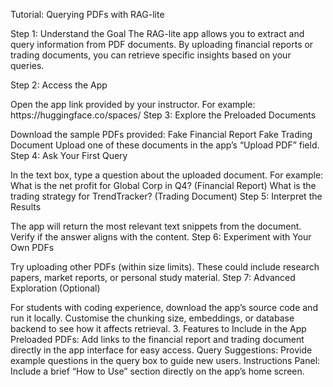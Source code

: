 Tutorial: Querying PDFs with RAG-lite

Step 1: Understand the Goal
The RAG-lite app allows you to extract and query information from PDF documents. By uploading financial reports or trading documents, you can retrieve specific insights based on your queries.

Step 2: Access the App

Open the app link provided by your instructor. For example: https://huggingface.co/spaces/<your_space_name>
Step 3: Explore the Preloaded Documents

Download the sample PDFs provided:
Fake Financial Report
Fake Trading Document
Upload one of these documents in the app's "Upload PDF" field.
Step 4: Ask Your First Query

In the text box, type a question about the uploaded document. For example:
What is the net profit for Global Corp in Q4? (Financial Report)
What is the trading strategy for TrendTracker? (Trading Document)
Step 5: Interpret the Results

The app will return the most relevant text snippets from the document. Verify if the answer aligns with the content.
Step 6: Experiment with Your Own PDFs

Try uploading other PDFs (within size limits). These could include research papers, market reports, or personal study material.
Step 7: Advanced Exploration (Optional)

For students with coding experience, download the app’s source code and run it locally. Customise the chunking size, embeddings, or database backend to see how it affects retrieval.
3. Features to Include in the App
Preloaded PDFs: Add links to the financial report and trading document directly in the app interface for easy access.
Query Suggestions: Provide example questions in the query box to guide new users.
Instructions Panel: Include a brief "How to Use" section directly on the app’s home screen.
